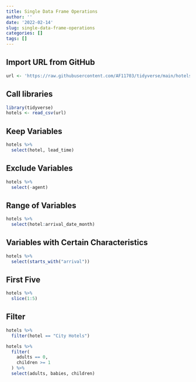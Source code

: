 ```yaml
---
title: Single Data Frame Operations
author: ''
date: '2022-02-14'
slug: single-data-frame-operations
categories: []
tags: []
---
```

## Import URL from GitHub
```r
url <- 'https://raw.githubusercontent.com/AF11703/tidyverse/main/hotels.csv'

```
## Call libraries
```r
library(tidyverse)
hotels <- read_csv(url)

```
## Keep Variables
```r
hotels %>%
  select(hotel, lead_time)
```
## Exclude Variables
```r
hotels %>%
  select(-agent)
```
## Range of Variables
```r
hotels %>%
  select(hotel:arrival_date_month)
```
## Variables with Certain Characteristics
```r
hotels %>%
  select(starts_with("arrival"))
```
## First Five
```r
hotels %>%
  slice(1:5)
```
## Filter
```r
hotels %>%
  filter(hotel == "City Hotels")
```
```r
hotels %>%
  filter(
    adults == 0,
    children >= 1
  ) %>%
  select(adults, babies, children)
```

